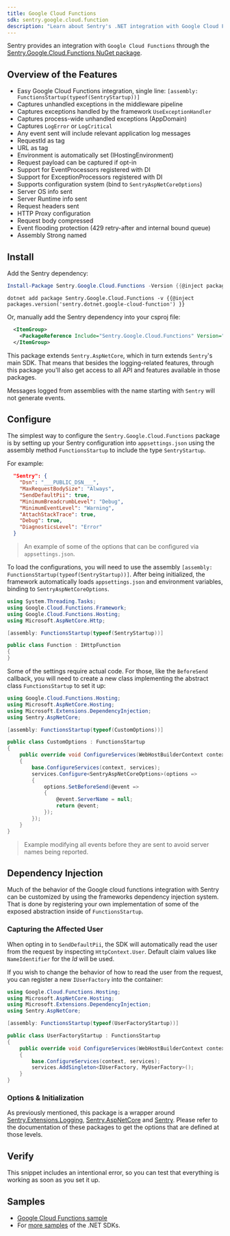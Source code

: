 ```yaml
---
title: Google Cloud Functions
sdk: sentry.google.cloud.function
description: "Learn about Sentry's .NET integration with Google Cloud Functions."
---
```


Sentry provides an integration with `Google Cloud Functions` through the [Sentry.Google.Cloud.Functions NuGet package](https://www.nuget.org/packages/sentry.google.cloud.functions).

## Overview of the Features

- Easy Google Cloud Functions integration, single line: `[assembly: FunctionsStartup(typeof(SentryStartup))]`
- Captures unhandled exceptions in the middleware pipeline
- Captures exceptions handled by the framework `UseExceptionHandler`
- Captures process-wide unhandled exceptions (AppDomain)
- Captures `LogError` or `LogCritical`
- Any event sent will include relevant application log messages
- RequestId as tag
- URL as tag
- Environment is automatically set (IHostingEnvironment)
- Request payload can be captured if opt-in
- Support for EventProcessors registered with DI
- Support for ExceptionProcessors registered with DI
- Supports configuration system (bind to `SentryAspNetCoreOptions`)
- Server OS info sent
- Server Runtime info sent
- Request headers sent
- HTTP Proxy configuration
- Request body compressed
- Event flooding protection (429 retry-after and internal bound queue)
- Assembly Strong named

## Install

Add the Sentry dependency:

```powershell {tabTitle:Package Manager}
Install-Package Sentry.Google.Cloud.Functions -Version {{@inject packages.version('sentry.dotnet.google-cloud-function') }}
```

```shell {tabTitle:.NET Core CLI}
dotnet add package Sentry.Google.Cloud.Functions -v {{@inject packages.version('sentry.dotnet.google-cloud-function') }}
```

Or, manually add the Sentry dependency into your csproj file:

```xml {tabTitle:project.csproj}
  <ItemGroup>
    <PackageReference Include="Sentry.Google.Cloud.Functions" Version="{{@inject packages.version('sentry.dotnet.google-cloud-function') }}"/>
  </ItemGroup>
```

This package extends `Sentry.AspNetCore`, which in turn extends `Sentry`'s main SDK. That means that besides the logging-related features, through this package you'll also get access to all API and features available in those packages.

<Alert level="warning">

Messages logged from assemblies with the name starting with `Sentry` will not generate events.

</Alert>

## Configure

The simplest way to configure the `Sentry.Google.Cloud.Functions` package is by setting up your Sentry configuration into `appsettings.json`
using the assembly method `FunctionsStartup` to include the type `SentryStartup`.

For example:


```json {filename:appsettings.json}
  "Sentry": {
    "Dsn": "___PUBLIC_DSN___",
    "MaxRequestBodySize": "Always",
    "SendDefaultPii": true,
    "MinimumBreadcrumbLevel": "Debug",
    "MinimumEventLevel": "Warning",
    "AttachStackTrace": true,
    "Debug": true,
    "DiagnosticsLevel": "Error"
  }
```

> An example of some of the options that can be configured via `appsettings.json`.

To load the configurations, you will need to use the assembly `[assembly: FunctionsStartup(typeof(SentryStartup))]`. After being initialized, the framework automatically loads `appsettings.json` and environment variables, binding to `SentryAspNetCoreOptions`.

```csharp {tabTitle:Function.cs}
using System.Threading.Tasks;
using Google.Cloud.Functions.Framework;
using Google.Cloud.Functions.Hosting;
using Microsoft.AspNetCore.Http;

[assembly: FunctionsStartup(typeof(SentryStartup))]

public class Function : IHttpFunction
{
}
```

Some of the settings require actual code. For those, like the `BeforeSend` callback, you will need to create a new class implementing the abstract class `FunctionsStartup` to set it up:

```csharp
using Google.Cloud.Functions.Hosting;
using Microsoft.AspNetCore.Hosting;
using Microsoft.Extensions.DependencyInjection;
using Sentry.AspNetCore;

[assembly: FunctionsStartup(typeof(CustomOptions))]

public class CustomOptions : FunctionsStartup
{
    public override void ConfigureServices(WebHostBuilderContext context, IServiceCollection services)
    {
        base.ConfigureServices(context, services);
        services.Configure<SentryAspNetCoreOptions>(options =>
        {
            options.SetBeforeSend(@event =>
            {
                @event.ServerName = null;
                return @event;
            });
        });
    }
}
```

> Example modifying all events before they are sent to avoid server names being reported.

## Dependency Injection

Much of the behavior of the Google cloud functions integration with Sentry can be customized by using the frameworks dependency injection system. That is done by registering your own implementation of some of the exposed abstraction inside of `FunctionsStartup`.

### Capturing the Affected User

When opting in to `SendDefaultPii`, the SDK will automatically read the user from the request by inspecting `HttpContext.User`. Default claim values like `NameIdentifier` for the _Id_ will be used.

If you wish to change the behavior of how to read the user from the request, you can register a new `IUserFactory` into the container:

```csharp
using Google.Cloud.Functions.Hosting;
using Microsoft.AspNetCore.Hosting;
using Microsoft.Extensions.DependencyInjection;
using Sentry.AspNetCore;

[assembly: FunctionsStartup(typeof(UserFactoryStartup))]

public class UserFactoryStartup : FunctionsStartup
{
    public override void ConfigureServices(WebHostBuilderContext context, IServiceCollection services)
    {
        base.ConfigureServices(context, services);
        services.AddSingleton<IUserFactory, MyUserFactory>();
    }
}
```

### Options & Initialization

As previously mentioned, this package is a wrapper around [Sentry.Extensions.Logging](/platforms/dotnet/guides/extensions-logging/), [Sentry.AspNetCore](/platforms/dotnet/guides/aspnetcore/) and [Sentry](/platforms/dotnet/). Please refer to the documentation of these packages to get the options that are defined at those levels.

## Verify

This snippet includes an intentional error, so you can test that everything is working as soon as you set it up.

<PlatformContent includePath="getting-started-verify" />

## Samples

- [Google Cloud Functions sample](https://github.com/getsentry/sentry-dotnet/tree/main/samples/Sentry.Samples.Google.Cloud.Functions)
- For [more samples](https://github.com/getsentry/sentry-dotnet-samples) of the .NET SDKs.
